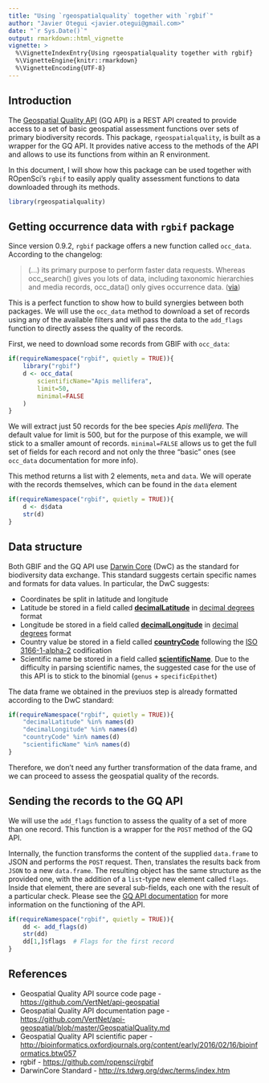 ```yaml
---
title: "Using `rgeospatialquality` together with `rgbif`"
author: "Javier Otegui <javier.otegui@gmail.com>"
date: "`r Sys.Date()`"
output: rmarkdown::html_vignette
vignette: >
  %\VignetteIndexEntry{Using rgeospatialquality together with rgbif}
  %\VignetteEngine{knitr::rmarkdown}
  %\VignetteEncoding{UTF-8}
---
```


## Introduction

The [Geospatial Quality API](https://www.github.com/vertnet/api-geospatial) (GQ API) is a REST API created to provide access to a set of basic geospatial assessment functions over sets of primary biodiversity records. This package, `rgeospatialquality`, is built as a wrapper for the GQ API. It provides native access to the methods of the API and allows to use its functions from within an R environment.

In this document, I will show how this package can be used together with ROpenSci's `rgbif` to easily apply quality assessment functions to data downloaded through its methods.

```r
library(rgeospatialquality)
```

## Getting occurrence data with `rgbif` package

Since version 0.9.2, `rgbif` package offers a new function called `occ_data`. According to the changelog:

> (...) its primary purpose to perform faster data requests. Whereas occ_search() gives you lots of data, including taxonomic hierarchies and media records, occ_data() only gives occurrence data.
([via](https://github.com/ropensci/rgbif/releases/tag/v0.9.2))

This is a perfect function to show how to build synergies between both packages. We will use the `occ_data` method to download a set of records using any of the available filters and will pass the data to the `add_flags` function to directly assess the quality of the records.

First, we need to download some records from GBIF with `occ_data`:

```r
if(requireNamespace("rgbif", quietly = TRUE)){
    library("rgbif")
    d <- occ_data(
        scientificName="Apis mellifera",
        limit=50,
        minimal=FALSE
    )
}
```

We will extract just 50 records for the bee species *Apis mellifera*. The default value for limit is 500, but for the purpose of this example, we will stick to a smaller amount of records. `minimal=FALSE` allows us to get the full set of fields for each record and not only the three "basic" ones (see `occ_data` documentation for more info).

This method returns a list with 2 elements, `meta` and `data`. We will operate with the records themselves, which can be found in the `data` element

```r
if(requireNamespace("rgbif", quietly = TRUE)){
    d <- d$data
    str(d)
}
```

## Data structure

Both GBIF and the GQ API use [Darwin Core](http://rs.tdwg.org/dwc/terms/index.htm) (DwC) as the standard for biodiversity data exchange. This standard suggests certain specific names and formats for data values. In particular, the DwC suggests:

* Coordinates be split in latitude and longitude
* Latitude be stored in a field called [**decimalLatitude**](http://rs.tdwg.org/dwc/terms/index.htm#decimalLatitude) in [decimal degrees](https://en.wikipedia.org/wiki/Decimal_degrees) format
* Longitude be stored in a field called [**decimalLongitude**](http://rs.tdwg.org/dwc/terms/index.htm#decimalLongitude) in [decimal degrees](https://en.wikipedia.org/wiki/Decimal_degrees) format
* Country value be stored in a field called [**countryCode**](http://rs.tdwg.org/dwc/terms/index.htm#countryCode) following the [ISO 3166-1-alpha-2](https://en.wikipedia.org/wiki/ISO_3166-1_alpha-2) codification
* Scientific name be stored in a field called [**scientificName**](http://rs.tdwg.org/dwc/terms/index.htm#scientificName). Due to the difficulty in parsing scientific names, the suggested case for the use of this API is to stick to the binomial (`genus` + `specificEpithet`)

The data frame we obtained in the previuos step is already formatted according to the DwC standard:

```r
if(requireNamespace("rgbif", quietly = TRUE)){
    "decimalLatitude" %in% names(d)
    "decimalLongitude" %in% names(d)
    "countryCode" %in% names(d)
    "scientificName" %in% names(d)
}
```

Therefore, we don't need any further transformation of the data frame, and we can proceed to assess the geospatial quality of the records.

## Sending the records to the GQ API

We will use the `add_flags` function to assess the quality of a set of more than one record. This function is a wrapper for the `POST` method of the GQ API.

Internally, the function transforms the content of the supplied `data.frame` to JSON and performs the `POST` request. Then, translates the results back from `JSON` to a new `data.frame`. The resulting object has the same structure as the provided one, with the addition of a `list`-type new element called `flags`. Inside that element, there are several sub-fields, each one with the result of a particular check. Please see the [GQ API documentation](https://github.com/VertNet/api-geospatial/blob/master/GeospatialQuality.md) for more information on the functioning of the API.

```r
if(requireNamespace("rgbif", quietly = TRUE)){
    dd <- add_flags(d)
    str(dd)
    dd[1,]$flags  # Flags for the first record
}
```


## References

+ Geospatial Quality API source code page - [https://github.com/VertNet/api-geospatial](https://github.com/VertNet/api-geospatial)
+ Geospatial Quality API documentation page - [https://github.com/VertNet/api-geospatial/blob/master/GeospatialQuality.md](https://github.com/VertNet/api-geospatial/blob/master/GeospatialQuality.md)
+ Geospatial Quality API scientific paper - [http://bioinformatics.oxfordjournals.org/content/early/2016/02/16/bioinformatics.btw057](http://bioinformatics.oxfordjournals.org/content/early/2016/02/16/bioinformatics.btw057)
+ rgbif - [https://github.com/ropensci/rgbif](https://github.com/ropensci/rgbif)
+ DarwinCore Standard - [http://rs.tdwg.org/dwc/terms/index.htm](http://rs.tdwg.org/dwc/terms/index.htm)
